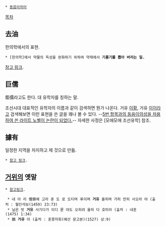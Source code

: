  * [[동음이의어]]

[[목차]] 

== 去油 ==
한의학에서의 표현.

 * [한의학]에서 약물의 독성을 완화하기 위하여 약재에서 '''기름기를 뽑아 버리는 일.'''

[http://krdic.naver.com/detail.nhn?docid=1499500 참고 링크].

== 巨儒 ==
鉅儒라고도 한다. 대 유학자를 칭하는 말. 

조선시대 대표적인 유학자의 이름과 같이 검색하면 뭔가 나온다. 거유 [[이황]], 거유 [[이이]]라고 검색해보면 이런 표현을 쓴 글을 꽤나 볼 수 있다.
--[http://bbs2.ruliweb.daum.net/gaia/do/ruliweb/default/news/521/read?bbsId=G003&itemId=277&articleId=1459188 5번 항목과의 동음이의성을 차용하여 쓴 라이트 노벨이 논란이 되었다.]-- 자세한 사정은 [모애모애 조선유학] 참조.

== 據有 ==
일정한 지역을 차지하고 제 것으로 만듦.

 * [http://krdic.naver.com/detail.nhn?docid=1499700 참고 링크].

== [[거위]]의 옛말 ==
 * [http://krdic.naver.com/detail.nhn?docid=1499800 참고링크].

  * 내 아 리 僧齋예 고라 혼 도 로 도티며 羊이며 '''거유''' 올히며 가히 만히 사오라 야 (출처 : 월인석보(1459) 23:73)
  * 닐온 밧 '''거유''' 사기다가 이디 몯 야도 오히려 올히 다 호미라 (출처 : 내훈(1475) 1:34)
  * 鵝 '''거유''' 아 (출처 : 훈몽자회(예산 문고본)(1527) 상:9)
